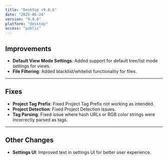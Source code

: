 ```yaml
---
title: "Desktop v9.0.6" 
date: "2025-06-24"
version: "9.0.6"
platform: "desktop"
access: "public"
---
```


## Improvements

- **Default View Mode Settings**: Added support for default tree/list mode settings for views.
- **File Filtering**: Added blacklist/whitelist functionality for files.

---

## Fixes

- **Project Tag Prefix**: Fixed Project Tag Prefix not working as intended.
- **Project Detection**: Fixed Project Detection issues.
- **Tag Parsing**: Fixed issue where hash URLs or RGB color strings were incorrectly parsed as tags.

---

## Other Changes

- **Settings UI**: Improved text in settings UI for better user experience.